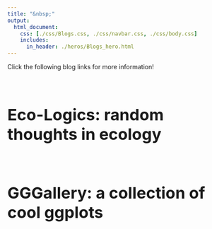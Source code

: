 ```yaml
---
title: "&nbsp;"
output:
  html_document:
    css: [./css/Blogs.css, ./css/navbar.css, ./css/body.css]
    includes:
      in_header: ./heros/Blogs_hero.html
---
```

<style>
h1 {font-weight: bold !important; 
    font-size: 36px !important}
</style>

Click the following blog links for more information!

<div style="height: 1em;"></div>
# Eco-Logics: random thoughts in ecology
<div style="height: 1em;"></div>
#	GGGallery: a collection of cool ggplots
